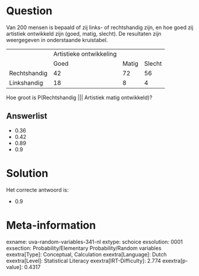 Question
========

Van 200 mensen is bepaald of zij links- of rechtshandig zijn, en hoe
goed zij artistiek ontwikkeld zijn (goed, matig, slecht). De resultaten
zijn weergegeven in onderstaande kruistabel.

  -------------- ------------------------- ------- --------
                 Artistieke ontwikkeling           
                 Goed                      Matig   Slecht
  Rechtshandig   42                        72      56
  Linkshandig    18                        8       4
  -------------- ------------------------- ------- --------

Hoe groot is P(Rechtshandig \|\|\| Artistiek matig ontwikkeld)?


Answerlist
----------

* 0.36
* 0.42
* 0.89
* 0.9

Solution
========

Het correcte antwoord is: 

* 0.9

Meta-information
================
exname: uva-random-variables-341-nl
extype: schoice
exsolution: 0001
exsection: Probability/Elementary Probability/Random variables
exextra[Type]: Conceptual, Calculation
exextra[Language]: Dutch
exextra[Level]: Statistical Literacy
exextra[IRT-Difficulty]: 2.774
exextra[p-value]: 0.4317
